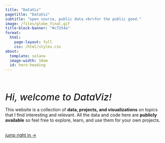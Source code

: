 ```yaml
---
title: "DataViz"
pagetitle: "DataViz"
subtitle: "open source, public data <br>for the public good."
image: /files/globe_final.gif
title-block-banner: "#c7254a"
format:
  html:
    page-layout: full
    css: /html/styles.css
about:
  template: solana
  image-width: 18em
  id: hero-heading
---
```


<br><br>

::: {#hero-heading}
<p style="font-weight: 500;">
<i><span style="font-size:30px;">Hi, welcome to DataViz!</span></i>
</p>
<p style="font-weight: 400;">
This website is a collection of **data, projects, and visualizations** on topics that I find interesting and relevant. All the data and code here are **publicly available** so feel free to explore, learn, and use them for your own projects.
</p>
<br>
[jump right in &rarr;](/Scripts){.about-links .subtitle}

:::

